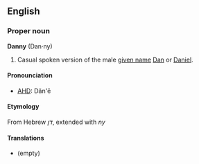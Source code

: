 ==English==
===Proper noun===
'''Danny''' (Dan·ny)
#Casual spoken version of the male [[given name]] [[Dan]] or [[Daniel]].

====Pronounciation====
*[[AHD]]: Dăn'ē

====Etymology====
From Hebrew ''דן'', extended with ''ny''

====Translations====
*(empty)